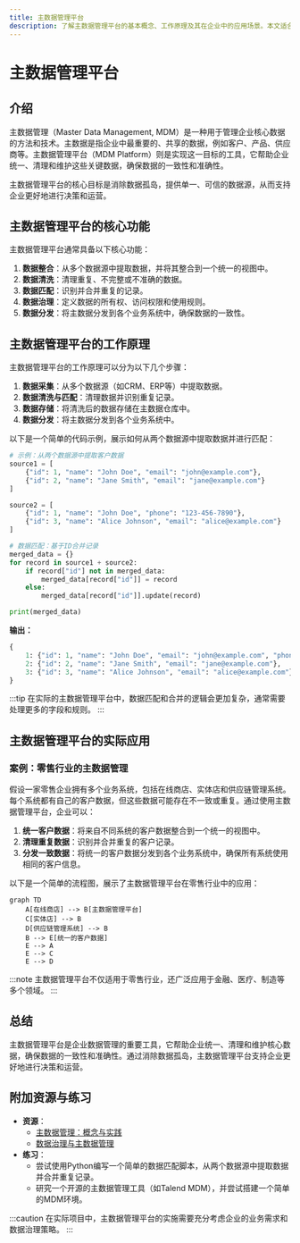 ```yaml
---
title: 主数据管理平台
description: 了解主数据管理平台的基本概念、工作原理及其在企业中的应用场景。本文适合初学者，包含清晰的解释、代码示例和实际案例。
---
```


# 主数据管理平台

## 介绍

主数据管理（Master Data Management, MDM）是一种用于管理企业核心数据的方法和技术。主数据是指企业中最重要的、共享的数据，例如客户、产品、供应商等。主数据管理平台（MDM Platform）则是实现这一目标的工具，它帮助企业统一、清理和维护这些关键数据，确保数据的一致性和准确性。

主数据管理平台的核心目标是消除数据孤岛，提供单一、可信的数据源，从而支持企业更好地进行决策和运营。

## 主数据管理平台的核心功能

主数据管理平台通常具备以下核心功能：

1. **数据整合**：从多个数据源中提取数据，并将其整合到一个统一的视图中。
2. **数据清洗**：清理重复、不完整或不准确的数据。
3. **数据匹配**：识别并合并重复的记录。
4. **数据治理**：定义数据的所有权、访问权限和使用规则。
5. **数据分发**：将主数据分发到各个业务系统中，确保数据的一致性。

## 主数据管理平台的工作原理

主数据管理平台的工作原理可以分为以下几个步骤：

1. **数据采集**：从多个数据源（如CRM、ERP等）中提取数据。
2. **数据清洗与匹配**：清理数据并识别重复记录。
3. **数据存储**：将清洗后的数据存储在主数据仓库中。
4. **数据分发**：将主数据分发到各个业务系统中。

以下是一个简单的代码示例，展示如何从两个数据源中提取数据并进行匹配：

```python
# 示例：从两个数据源中提取客户数据
source1 = [
    {"id": 1, "name": "John Doe", "email": "john@example.com"},
    {"id": 2, "name": "Jane Smith", "email": "jane@example.com"}
]

source2 = [
    {"id": 1, "name": "John Doe", "phone": "123-456-7890"},
    {"id": 3, "name": "Alice Johnson", "email": "alice@example.com"}
]

# 数据匹配：基于ID合并记录
merged_data = {}
for record in source1 + source2:
    if record["id"] not in merged_data:
        merged_data[record["id"]] = record
    else:
        merged_data[record["id"]].update(record)

print(merged_data)
```

**输出：**
```python
{
    1: {"id": 1, "name": "John Doe", "email": "john@example.com", "phone": "123-456-7890"},
    2: {"id": 2, "name": "Jane Smith", "email": "jane@example.com"},
    3: {"id": 3, "name": "Alice Johnson", "email": "alice@example.com"}
}
```

:::tip
在实际的主数据管理平台中，数据匹配和合并的逻辑会更加复杂，通常需要处理更多的字段和规则。
:::

## 主数据管理平台的实际应用

### 案例：零售行业的主数据管理

假设一家零售企业拥有多个业务系统，包括在线商店、实体店和供应链管理系统。每个系统都有自己的客户数据，但这些数据可能存在不一致或重复。通过使用主数据管理平台，企业可以：

1. **统一客户数据**：将来自不同系统的客户数据整合到一个统一的视图中。
2. **清理重复数据**：识别并合并重复的客户记录。
3. **分发一致数据**：将统一的客户数据分发到各个业务系统中，确保所有系统使用相同的客户信息。

以下是一个简单的流程图，展示了主数据管理平台在零售行业中的应用：

```mermaid
graph TD
    A[在线商店] --> B[主数据管理平台]
    C[实体店] --> B
    D[供应链管理系统] --> B
    B --> E[统一的客户数据]
    E --> A
    E --> C
    E --> D
```

:::note
主数据管理平台不仅适用于零售行业，还广泛应用于金融、医疗、制造等多个领域。
:::

## 总结

主数据管理平台是企业数据管理的重要工具，它帮助企业统一、清理和维护核心数据，确保数据的一致性和准确性。通过消除数据孤岛，主数据管理平台支持企业更好地进行决策和运营。

## 附加资源与练习

- **资源**：
  - [主数据管理：概念与实践](https://example.com/mdm-concepts)
  - [数据治理与主数据管理](https://example.com/data-governance)
- **练习**：
  - 尝试使用Python编写一个简单的数据匹配脚本，从两个数据源中提取数据并合并重复记录。
  - 研究一个开源的主数据管理工具（如Talend MDM），并尝试搭建一个简单的MDM环境。

:::caution
在实际项目中，主数据管理平台的实施需要充分考虑企业的业务需求和数据治理策略。
:::